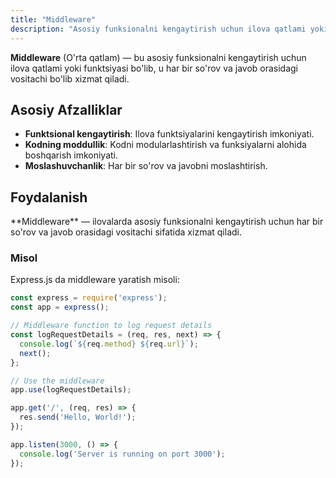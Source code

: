 ```yaml
---
title: "Middleware"
description: "Asosiy funksionalni kengaytirish uchun ilova qatlami yoki funktsiyasi."
---
```


**Middleware** (O'rta qatlam) — bu asosiy funksionalni kengaytirish uchun ilova qatlami yoki funktsiyasi bo'lib, u har bir so'rov va javob orasidagi vositachi bo'lib xizmat qiladi.

## Asosiy Afzalliklar
- **Funktsional kengaytirish**: Ilova funktsiyalarini kengaytirish imkoniyati.
- **Kodning moddullik**: Kodni modularlashtirish va funksiyalarni alohida boshqarish imkoniyati.
- **Moslashuvchanlik**: Har bir so'rov va javobni moslashtirish.

## Foydalanish

<Callout>
**Middleware** — ilovalarda asosiy funksionalni kengaytirish uchun har bir so'rov va javob orasidagi vositachi sifatida xizmat qiladi.
</Callout>

### Misol

Express.js da middleware yaratish misoli:

```js
const express = require('express');
const app = express();

// Middleware function to log request details
const logRequestDetails = (req, res, next) => {
  console.log(`${req.method} ${req.url}`);
  next();
};

// Use the middleware
app.use(logRequestDetails);

app.get('/', (req, res) => {
  res.send('Hello, World!');
});

app.listen(3000, () => {
  console.log('Server is running on port 3000');
});
```
